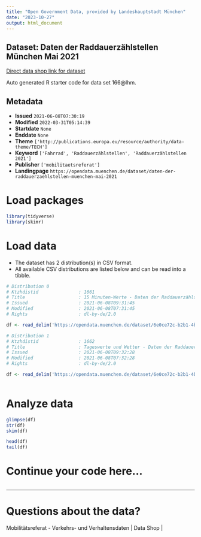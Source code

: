 ```yaml
---
title: "Open Government Data, provided by Landeshauptstadt München"
date: "2023-10-27"
output: html_document
---
```


## Dataset: Daten der Raddauerzählstellen München Mai 2021

[Direct data shop link for dataset](https://opendata.muenchen.de/dataset/daten-der-raddauerzaehlstellen-muenchen-mai-2021)

Auto generated R starter code for data set 166@lhm.

## Metadata

- **Issued** `2021-06-08T07:30:19`
- **Modified** `2022-03-31T05:14:39`
- **Startdate** `None`
- **Enddate** `None`
- **Theme** `['http://publications.europa.eu/resource/authority/data-theme/TECH']`
- **Keyword** `['Fahrrad', 'Raddauerzählstellen', 'Raddauerzählstellen 2021']`
- **Publisher** `['mobilitaetsreferat']`
- **Landingpage** `https://opendata.muenchen.de/dataset/daten-der-raddauerzaehlstellen-muenchen-mai-2021`


# Load packages

```r

library(tidyverse)
library(skimr)

```

# Load data

-   The dataset has 2 distribution(s) in CSV format.
-   All available CSV distributions are listed below and can be read into a tibble.

```r

# Distribution 0
# Ktzhdistid               : 1661
# Title                    : 15 Minuten-Werte - Daten der Raddauerzählstellen München Mai 2021
# Issued                   : 2021-06-08T09:31:45
# Modified                 : 2021-06-08T07:31:45
# Rights                   : dl-by-de/2.0

df <- read_delim('https://opendata.muenchen.de/dataset/6e0ce72c-b2b1-4bab-bf7a-7b6113b827d5/resource/105dbf71-a2f7-4d70-993c-e7d92a05d7fb/download/rad20210515min.csv')

# Distribution 1
# Ktzhdistid               : 1662
# Title                    : Tageswerte und Wetter - Daten der Raddauerzählstellen München Mai 2021
# Issued                   : 2021-06-08T09:32:28
# Modified                 : 2021-06-08T07:32:28
# Rights                   : dl-by-de/2.0

df <- read_delim('https://opendata.muenchen.de/dataset/6e0ce72c-b2b1-4bab-bf7a-7b6113b827d5/resource/75574efa-df26-42e5-b015-111c67058e0d/download/rad202105tage.csv')



```

# Analyze data

```r

glimpse(df)
str(df)
skim(df)

head(df)
tail(df)

```

# Continue your code here...

```r

```

------------------------------------------------------------------------

# Questions about the data?

Mobilitätsreferat - Verkehrs- und Verhaltensdaten | Data Shop | 
